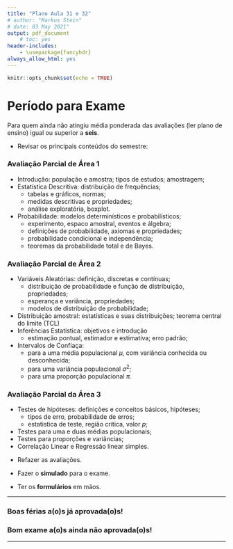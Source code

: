 ```yaml
---
title: "Plano Aula 31 e 32"
# author: "Markus Stein"
# date: 03 May 2021"
output: pdf_document
    # toc: yes
header-includes:
    - \usepackage{fancyhdr}
always_allow_html: yes
---
```

\addtolength{\headheight}{1.0cm}
\pagestyle{fancyplain} 
\lhead{\includegraphics[height=1.5cm]{logoIME.png}}
\rhead{\includegraphics[height=1.5cm]{logoEAD.png}}
\chead{UNIVERSIDADE FEDERAL DO RIO GRANDE DO SUL \\
INSTITUTO DE MATEMÁTICA E ESTATÍSTICA \\
DEPARTAMENTO DE ESTATÍSTICA \\
\vspace{0.3cm}
MAT02219 - Probabilidade e Estatística - 2022/1
}
\renewcommand{\headrulewidth}{0pt} 


```r
knitr::opts_chunk$set(echo = TRUE)
```

# Período para Exame

Para quem ainda não atingiu média ponderada das avaliações (ler plano de ensino) igual ou superior a **seis**.  

* Revisar os principais conteúdos do semestre:

### Avaliação Parcial de Área 1
* Introdução: população e amostra; tipos de estudos; amostragem;
* Estatística Descritiva: distribuição de frequências;
    + tabelas e gráficos, normas;
    + medidas descritivas e propriedades;
    + análise exploratória, boxplot.
* Probabilidade: modelos determinísticos e probabilísticos;
    + experimento, espaco amostral, eventos e álgebra;
    + definições de probabilidade, axiomas e propriedades;
    + probabilidade condicional e independência;
    + teoremas da probabilidade total e de Bayes.

\vspace{1.0cm}

### Avaliação Parcial de Área 2
* Variáveis Aleatórias: definição, discretas e contínuas;
    + distribuição de probabilidade e função de distribuição, propriedades;
    + esperança e variância, propriedades;
    + modelos de distribuição de probabilidade;
* Distribuição amostral: estatísticas e suas distribuições; teorema central do limite (TCL)
* Inferências Estatística: objetivos e introdução
    + estimação pontual, estimador e estimativa; erro padrão;
* Intervalos de Confiaça:
    + para a uma média populacional $\mu$, com variância conhecida ou desconhecida;
    + para uma variância populacional $\sigma^2$;
    + para uma proporção populacional $\pi$.

\vspace{1.0cm}

### Avaliação Parcial da Área 3
* Testes de hipóteses: definições e conceitos básicos, hipóteses;
    + tipos de erro, probabilidade de erros;
    + estatistica de teste, região crítica, valor *p*;
* Testes para uma e duas médias populacionais;
* Testes para proporções e variâncias;
* Correlação Linear e Regressão linear simples.

\vspace{3.0cm}

* Refazer as avaliações.

* Fazer o **simulado** para o exame.

* Ter os **formulários** em mãos.

\vspace{1.0cm}

***
### Boas férias a(o)s já aprovada(o)s!
### Bom exame a(o)s ainda não aprovada(o)s!
*** 